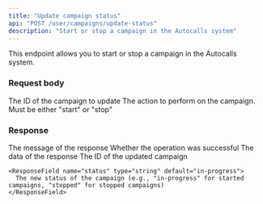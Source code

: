 ```yaml
---
title: "Update campaign status"
api: "POST /user/campaigns/update-status"
description: "Start or stop a campaign in the Autocalls system"
---
```


This endpoint allows you to start or stop a campaign in the Autocalls system.

### Request body

<ParamField body="campaign_id" type="integer" required>
  The ID of the campaign to update
</ParamField>

<ParamField body="action" type="string" required>
  The action to perform on the campaign. Must be either "start" or "stop"
</ParamField>

### Response

<ResponseField name="message" type="string" default="Campaign started successfully.">
  The message of the response
</ResponseField>

<ResponseField name="success" type="boolean" default="true">
  Whether the operation was successful
</ResponseField>

<ResponseField name="data" type="object">
  The data of the response
  
  <Expandable title="data properties">
    <ResponseField name="campaign_id" type="integer">
      The ID of the updated campaign
    </ResponseField>
    
    <ResponseField name="status" type="string" default="in-progress">
      The new status of the campaign (e.g., "in-progress" for started campaigns, "stopped" for stopped campaigns)
    </ResponseField>
  </Expandable>
</ResponseField>
